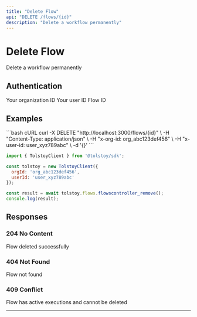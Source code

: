 ```yaml
---
title: "Delete Flow"
api: "DELETE /flows/{id}"
description: "Delete a workflow permanently"
---
```


# Delete Flow

Delete a workflow permanently

## Authentication

<ParamField header="x-org-id" type="string" required>
  Your organization ID
</ParamField>

<ParamField header="x-user-id" type="string" required>
  Your user ID
</ParamField>

<ParamField path="id" type="string" required>
  Flow ID
</ParamField>



## Examples

<CodeGroup>
```bash cURL
curl -X DELETE "http://localhost:3000/flows/{id}" \
  -H "Content-Type: application/json" \
  -H "x-org-id: org_abc123def456" \
  -H "x-user-id: user_xyz789abc" \
  -d '{}'
```

```javascript JavaScript SDK
import { TolstoyClient } from '@tolstoy/sdk';

const tolstoy = new TolstoyClient({
  orgId: 'org_abc123def456',
  userId: 'user_xyz789abc'
});

const result = await tolstoy.flows.flowscontroller_remove();
console.log(result);
```
</CodeGroup>

## Responses

### 204 No Content

Flow deleted successfully

### 404 Not Found

Flow not found

### 409 Conflict

Flow has active executions and cannot be deleted

---

<Snippet file="api-footer.mdx" />
